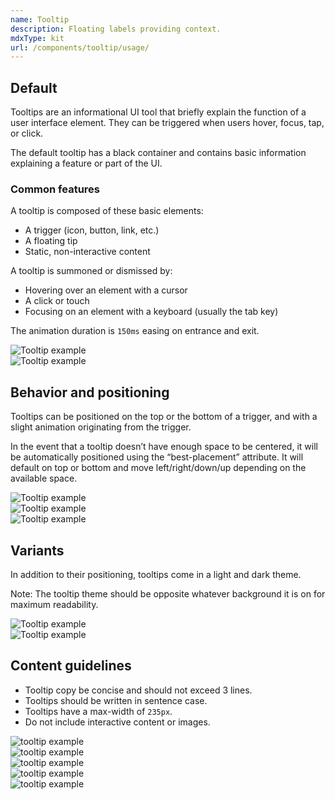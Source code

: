```yaml
---
name: Tooltip
description: Floating labels providing context.
mdxType: kit
url: /components/tooltip/usage/
---
```



## Default

Tooltips are an informational UI tool that briefly explain the function of a user interface element. They can be triggered when users hover, focus, tap, or click.

The default tooltip has a black container and contains basic information explaining a
feature or part of the UI.

### Common features

A tooltip is composed of these basic elements:

-   A trigger (icon, button, link, etc.)
-   A floating tip
-   Static, non-interactive content

A tooltip is summoned or dismissed by:

-   Hovering over an element with a cursor
-   A click or touch
-   Focusing on an element with a keyboard (usually the tab key)

The animation duration is `150ms` easing on entrance and exit.

<div className="flex flex-wrap mt5">
    <div className="mr3 mb3" style={{ maxWidth: '210px' }}>
        <Img src="./default.png" alt="Tooltip example" />
    </div>
    <div style={{ maxWidth: '225px' }}>
        <Img src="./default-2.png" alt="Tooltip example" />
    </div>
</div>

## Behavior and positioning

Tooltips can be positioned on the top or the bottom of a trigger, and with a slight
animation originating from the trigger.

In the event that a tooltip doesn’t have enough space to be centered, it will be
automatically positioned using the “best-placement” attribute. It will default on top
or bottom and move left/right/down/up depending on the available space.

<div className="flex flex-wrap mt5">
    <div className="mb3 mr3" style={{ maxWidth: '232px' }}>
        <Img src="./bottom.png" alt="Tooltip example" />
    </div>
    <div className="mb3 mr3" style={{ maxWidth: '207px' }}>
        <Img src="./top.png" alt="Tooltip example" />
    </div>
    <div style={{ maxWidth: '267px' }}>
        <Img src="./side.png" alt="Tooltip example" />
    </div>
</div>

## Variants

In addition to their positioning, tooltips come in a light and dark theme.

Note: The tooltip theme should be opposite whatever background it is on for maximum
readability.

<div className="flex flex-wrap mt5">
    <div className="mb3 mr3" style={{ maxWidth: '154px' }}>
        <Img src="./dark.png" alt="Tooltip example" />
    </div>
    <div style={{ maxWidth: '237px' }}>
        <Img src="./light.png" alt="Tooltip example" />
    </div>
</div>

## Content guidelines

-   Tooltip copy be concise and should not exceed 3 lines.
-   Tooltips should be written in sentence case.
-   Tooltips have a max-width of `235px`.
-   Do not include interactive content or images.

<Grid>
    <GridColumn aboveSmall={6}>
        <DoDont type="do">
            <div style={{ maxWidth: '162px' }} className="center">
                <Img src="./do-1.png" alt="tooltip example" />
            </div>
            <div style={{ maxWidth: '236px' }} className="center">
                <Img src="./do-2.png" alt="tooltip example" />
            </div>
        </DoDont>
    </GridColumn>
    <GridColumn aboveSmall={6}>
        <DoDont type="dont">
            <div style={{ maxWidth: '241px' }} className="center">
                <Img src="./dont-1.png" alt="tooltip example" />
            </div>
            <div style={{ maxWidth: '241px' }} className="center">
                <Img src="./dont-2.png" alt="tooltip example" />
            </div>
            <div style={{ maxWidth: '241px' }} className="center">
                <Img src="./dont-3.png" alt="tooltip example" />
            </div>
        </DoDont>
    </GridColumn>
</Grid>
